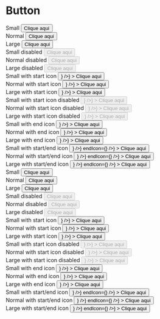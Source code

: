 

<Meta title="Button" component={Button} />

# Button

<Story name="Primary">
  <div style={{ display: "grid", gap: 16, gridTemplateColumns: "1fr 1fr 1fr" }}>
    <div>
      <span>Small</span>
      <Button variant="primary" size="small">
        Clique aqui
      </Button>
    </div>
    <div>
      <span>Normal</span>
      <Button variant="primary">Clique aqui</Button>
    </div>
    <div>
      <span>Large</span>
      <Button variant="primary" size="large">
        Clique aqui
      </Button>
    </div>
    <div>
      <span>Small disabled</span>
      <Button variant="primary" size="small" disabled>
        Clique aqui
      </Button>
    </div>
    <div>
      <span>Normal disabled</span>
      <Button variant="primary" disabled>
        Clique aqui
      </Button>
    </div>
    <div>
      <span>Large disabled</span>
      <Button variant="primary" size="large" disabled>
        Clique aqui
      </Button>
    </div>
    <div>
      <span>Small with start icon</span>
      <Button
        variant="primary"
        size="small"
        startIcon={<Icon size="small" icon={<BsCurrencyDollar />} />}
      >
        Clique aqui
      </Button>
    </div>
    <div>
      <span>Normal with start icon</span>
      <Button
        variant="primary"
        size="normal"
        startIcon={<Icon size="normal" icon={<BsCurrencyDollar />} />}
      >
        Clique aqui
      </Button>
    </div>
    <div>
      <span>Large with start icon</span>
      <Button
        variant="primary"
        size="large"
        startIcon={<Icon size="large" icon={<BsCurrencyDollar />} />}
      >
        Clique aqui
      </Button>
    </div>
    <div>
      <span>Small with start icon disabled</span>
      <Button
        variant="primary"
        size="small"
        disabled
        startIcon={<Icon size="small" icon={<BsCurrencyDollar />} />}
      >
        Clique aqui
      </Button>
    </div>
    <div>
      <span>Normal with start icon disabled</span>
      <Button
        variant="primary"
        size="normal"
        disabled
        startIcon={<Icon size="normal" icon={<BsCurrencyDollar />} />}
      >
        Clique aqui
      </Button>
    </div>
    <div>
      <span>Large with start icon disabled</span>
      <Button
        variant="primary"
        size="large"
        disabled
        startIcon={<Icon size="large" icon={<BsCurrencyDollar />} />}
      >
        Clique aqui
      </Button>
    </div>
    <div>
      <span>Small with end icon</span>
      <Button
        variant="primary"
        size="small"
        endIcon={<Icon size="small" icon={<BsCurrencyDollar />} />}
      >
        Clique aqui
      </Button>
    </div>
    <div>
      <span>Normal with end icon</span>
      <Button
        variant="primary"
        size="normal"
        endIcon={<Icon size="normal" icon={<BsCurrencyDollar />} />}
      >
        Clique aqui
      </Button>
    </div>
    <div>
      <span>Large with end icon</span>
      <Button
        variant="primary"
        size="large"
        endIcon={<Icon size="large" icon={<BsCurrencyDollar />} />}
      >
        Clique aqui
      </Button>
    </div>
    <div>
      <span>Small with start/end icon</span>
      <Button
        variant="primary"
        size="small"
        startIcon={<Icon size="small" icon={<BsCurrencyDollar />} />}
        endIcon={<Icon size="small" icon={<BsCurrencyDollar />} />}
      >
        Clique aqui
      </Button>
    </div>
    <div>
      <span>Normal with start/end icon</span>
      <Button
        variant="primary"
        size="normal"
        startIcon={<Icon size="normal" icon={<BsCurrencyDollar />} />}
        endIcon={<Icon size="normal" icon={<BsCurrencyDollar />} />}
      >
        Clique aqui
      </Button>
    </div>
    <div>
      <span>Large with start/end icon</span>
      <Button
        variant="primary"
        size="large"
        startIcon={<Icon size="large" icon={<BsCurrencyDollar />} />}
        endIcon={<Icon size="large" icon={<BsCurrencyDollar />} />}
      >
        Clique aqui
      </Button>
    </div>
  </div>
</Story>

<Story name="Secondary">
  <div style={{ display: "grid", gap: 16, gridTemplateColumns: "1fr 1fr 1fr" }}>
    <div>
      <span>Small</span>
      <Button variant="secondary" size="small">
        Clique aqui
      </Button>
    </div>
    <div>
      <span>Normal</span>
      <Button variant="secondary">Clique aqui</Button>
    </div>
    <div>
      <span>Large</span>
      <Button variant="secondary" size="large">
        Clique aqui
      </Button>
    </div>
    <div>
      <span>Small disabled</span>
      <Button variant="secondary" size="small" disabled>
        Clique aqui
      </Button>
    </div>
    <div>
      <span>Normal disabled</span>
      <Button variant="secondary" disabled>
        Clique aqui
      </Button>
    </div>
    <div>
      <span>Large disabled</span>
      <Button variant="secondary" size="large" disabled>
        Clique aqui
      </Button>
    </div>
    <div>
      <span>Small with start icon</span>
      <Button
        variant="secondary"
        size="small"
        startIcon={<Icon size="small" icon={<BsCurrencyDollar />} />}
      >
        Clique aqui
      </Button>
    </div>
    <div>
      <span>Normal with start icon</span>
      <Button
        variant="secondary"
        size="normal"
        startIcon={<Icon size="normal" icon={<BsCurrencyDollar />} />}
      >
        Clique aqui
      </Button>
    </div>
    <div>
      <span>Large with start icon</span>
      <Button
        variant="secondary"
        size="large"
        startIcon={<Icon size="large" icon={<BsCurrencyDollar />} />}
      >
        Clique aqui
      </Button>
    </div>
    <div>
      <span>Small with start icon disabled</span>
      <Button
        variant="secondary"
        size="small"
        disabled
        startIcon={<Icon size="small" icon={<BsCurrencyDollar />} />}
      >
        Clique aqui
      </Button>
    </div>
    <div>
      <span>Normal with start icon disabled</span>
      <Button
        variant="secondary"
        size="normal"
        disabled
        startIcon={<Icon size="normal" icon={<BsCurrencyDollar />} />}
      >
        Clique aqui
      </Button>
    </div>
    <div>
      <span>Large with start icon disabled</span>
      <Button
        variant="secondary"
        size="large"
        disabled
        startIcon={<Icon size="large" icon={<BsCurrencyDollar />} />}
      >
        Clique aqui
      </Button>
    </div>
    <div>
      <span>Small with end icon</span>
      <Button
        variant="secondary"
        size="small"
        endIcon={<Icon size="small" icon={<BsCurrencyDollar />} />}
      >
        Clique aqui
      </Button>
    </div>
    <div>
      <span>Normal with end icon</span>
      <Button
        variant="secondary"
        size="normal"
        endIcon={<Icon size="normal" icon={<BsCurrencyDollar />} />}
      >
        Clique aqui
      </Button>
    </div>
    <div>
      <span>Large with end icon</span>
      <Button
        variant="secondary"
        size="large"
        endIcon={<Icon size="normal" icon={<BsCurrencyDollar />} />}
      >
        Clique aqui
      </Button>
    </div>
    <div>
      <span>Small with start/end icon</span>
      <Button
        variant="secondary"
        size="small"
        startIcon={<Icon size="small" icon={<BsCurrencyDollar />} />}
        endIcon={<Icon size="small" icon={<BsCurrencyDollar />} />}
      >
        Clique aqui
      </Button>
    </div>
    <div>
      <span>Normal with start/end icon</span>
      <Button
        variant="secondary"
        size="normal"
        startIcon={<Icon size="normal" icon={<BsCurrencyDollar />} />}
        endIcon={<Icon size="normal" icon={<BsCurrencyDollar />} />}
      >
        Clique aqui
      </Button>
    </div>
    <div>
      <span>Large with start/end icon</span>
      <Button
        variant="secondary"
        size="large"
        startIcon={<Icon size="large" icon={<BsCurrencyDollar />} />}
        endIcon={<Icon size="large" icon={<BsCurrencyDollar />} />}
      >
        Clique aqui
      </Button>
    </div>
  </div>
</Story>
